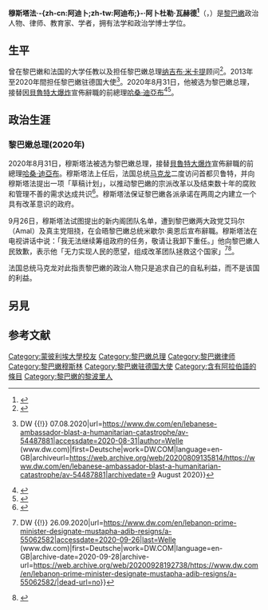 {{NoteTA
|T=zh-cn:穆斯塔法·阿迪卜;zh-tw:穆斯塔法·阿迪布;
|1=zh-cn:穆斯塔法·阿迪卜;zh-tw:穆斯塔法·阿迪布;
|2=zh-cn:阿迪卜;zh-tw:阿迪布;
|3=zh-cn:迪亚卜;zh-tw:迪亞布;
}}
{{Infobox officeholder
| native_name         = {{Nobold|{{lang|ar|مصطفى أديب}}}}
| image               = Mustapha Adib Abdul-Wahed , Arab-German Sports summit.png
| caption             = 攝於2019年的穆斯塔法·阿迪布
| alma_mater          = [[蒙彼利埃大學|蒙彼利埃大學]]
| birth_place         = [[黎巴嫩|黎巴嫩]][[的黎波里_(黎巴嫩)|的黎波里]]
| birth_date          = {{Birth date and age|df=y|1972|08|30}}
| term_start          = 2020年8月31日
| term_end          = 2020年9月26日
| primeminister       = 
| president           = [[米歇尔·奥恩|米歇尔·奥恩]]
| office              = [[黎巴嫩总理|黎巴嫩总理]]
| successor           = 
| 前任                = [[哈桑·迪亞布|哈桑·迪亞布]]
| term_end1            = 2020年8月31日
| term_start1         = 2013年7月11日
| deputy              = 
| president1          = [[米歇尔·奥恩|米歇尔·奥恩]]
| office1             = 黎巴嫩駐德國大使
| primeminister2      = [[納吉布·米卡提|納吉布·米卡提]]
| office2             = [[黎巴嫩总理|黎巴嫩总理]]辦公廳主任
| term_end2           = 2013年7月11日
| term_start2         = 2011年6月13日
| imagesize           = 
| termend             = 
| spouse              = Flavia dí Amato
| children            = 5
| party               = [[無黨籍|無黨籍]]
|religion    = [[伊斯蘭教|伊斯蘭教]][[遜尼派|遜尼派]]
}}
{{中文译名
| putonghua = 穆斯塔法·阿迪卜<ref>{{Cite web |url = http://www.cankaoxiaoxi.com/ym/20200901/2419676.shtml |title = 9月1日译名发布：Mustapha Adib |author = 郭庆娜 |date = 2020-09-01 |publisher = 参考消息 |language = zh-cn |accessdate = 2020-09-05 |archive-date = 2021-01-28 |archive-url = https://web.archive.org/web/20210128140606/http://www.cankaoxiaoxi.com/ym/20200901/2419676.shtml |dead-url = no }}</ref>
| taiwan    = 穆斯塔法·阿迪布
| cantonese = 
}}
'''穆斯塔法·-{zh-cn:阿迪卜;zh-tw:阿迪布;}-·阿卜杜勒·瓦赫德<ref name=":1">{{Cite web|title=Botschafter in Deutschland|url=https://www.diplomatisches-magazin.de/botschafter-innen/mustapha-adib-abdul-wahed/|accessdate=2020-08-31|work=diplomatisches-magazin.de|language=de|archiveurl=https://web.archive.org/web/20200831140511/https://www.diplomatisches-magazin.de/botschafter-innen/mustapha-adib-abdul-wahed/|archivedate=31 August 2020}}</ref>'''（{{lang-ar|مصطفى أديب عبد الواحد}}，{{bd|1972年|8月30日||}}）是[[黎巴嫩|黎巴嫩]]政治人物、律师、教育家、学者，拥有法学和政治学博士学位。

==生平==
曾在黎巴嫩和法国的大学任教以及担任黎巴嫩总理[[纳吉布·米卡提|纳吉布·米卡提]]顾问<ref>{{Cite web|title=港口爆炸案后政府重组 黎巴嫩任命新总理|url=http://www.bjnews.com.cn/world/2020/08/31/764262.html|accessdate=|author=海外網|date=|format=|publisher=|language=}}</ref>。2013年至2020年間担任黎巴嫩驻德国大使<ref>{{Cite web|title=Lebanese Ambassador: Blast a humanitarian catastrophe {{!}} DW {{!}} 07.08.2020|url=https://www.dw.com/en/lebanese-ambassador-blast-a-humanitarian-catastrophe/av-54487881|accessdate=2020-08-31|author=Welle (www.dw.com)|first=Deutsche|work=DW.COM|language=en-GB|archiveurl=https://web.archive.org/web/20200809135814/https://www.dw.com/en/lebanese-ambassador-blast-a-humanitarian-catastrophe/av-54487881|archivedate=9 August 2020}}</ref>。2020年8月31日，他被选为黎巴嫩总理，接替因[[貝魯特大爆炸|貝魯特大爆炸]]宣佈辭職的前總理[[哈桑·迪亞布|哈桑·迪亞布]]<ref>{{Cite news|date=2020-08-30|title=Lebanese ambassador Adib poised to be designated PM|language=en|work=Reuters|url=https://www.reuters.com/article/us-lebanon-crisis-government-idUSKBN25Q0PL|accessdate=2020-08-31|archivedate=30 August 2020|archiveurl=https://web.archive.org/web/20200830231410/https://www.reuters.com/article/us-lebanon-crisis-government-idUSKBN25Q0PL}}</ref><ref>{{Cite web|title=Mustapha Adib on course to be designated Lebanon PM|url=https://www.aljazeera.com/news/2020/08/mustapha-adib-designated-lebanon-pm-200830164828327.html|accessdate=2020-08-31|author=Azhari|first=Timour|work=www.aljazeera.com|archiveurl=https://web.archive.org/web/20200831014102/https://www.aljazeera.com/news/2020/08/mustapha-adib-designated-lebanon-pm-200830164828327.html|archivedate=31 August 2020}}</ref>。

==政治生涯==

===黎巴嫩总理(2020年)===
2020年8月31日，穆斯塔法被选为黎巴嫩总理，接替[[貝魯特大爆炸|貝魯特大爆炸]]宣佈辭職的前總理[[哈桑·迪亞布|哈桑·迪亞布]]。穆斯塔法上任后，法国总统[[埃马纽埃尔·马克龙|马克龙]]二度访问首都贝鲁特，并向穆斯塔法提出一项「草稿计划」，以推动黎巴嫩的宗派改革以及结束数十年的腐败和管理不善的需求达成共识<ref>{{Cite web|title=In full: France's draft proposal for new Lebanon government|url=https://www.aljazeera.com/news/2020/09/full-france-draft-proposal-lebanon-government-200903101156402.html|accessdate=2020-09-03|work=www.aljazeera.com|archive-date=2020-09-03|archive-url=https://web.archive.org/web/20200903124814/https://www.aljazeera.com/news/2020/09/full-france-draft-proposal-lebanon-government-200903101156402.html|dead-url=no}}</ref>。穆斯塔法保证黎巴嫩各派承诺在两周之内建立一个具有改革意识的政府。

9月26日，穆斯塔法试图提出的新内阁团队名单，遭到黎巴嫩两大政党艾玛尔（Amal）及真主党阻挠，在会晤黎巴嫩总统米歇尔·奥恩后宣布辭職。穆斯塔法在电视讲话中说：「我无法继续筹组政府的任务，敬请让我卸下重任。」他向黎巴嫩人民致歉，表示他「无力实现人民的愿望，组成改革团队拯救这个国家」<ref>{{Cite web|title=Lebanon: Prime Minister-designate Mustapha Adib resigns {{!}} DW {{!}} 26.09.2020|url=https://www.dw.com/en/lebanon-prime-minister-designate-mustapha-adib-resigns/a-55062582|accessdate=2020-09-26|last=Welle (www.dw.com)|first=Deutsche|work=DW.COM|language=en-GB|archive-date=2020-09-28|archive-url=https://web.archive.org/web/20200928192738/https://www.dw.com/en/lebanon-prime-minister-designate-mustapha-adib-resigns/a-55062582/|dead-url=no}}</ref><ref>{{Cite web|title=Lebanon's PM-designate steps down in blow to French initiative|url=https://www.freemalaysiatoday.com/category/world/2020/09/26/lebanons-pm-designate-steps-down-in-blow-to-french-initiative/|accessdate=2020-09-26|date=2020-09-26|last=Reuters|work=Free Malaysia Today|language=en-GB|archive-date=2020-10-05|archive-url=https://web.archive.org/web/20201005114742/https://www.freemalaysiatoday.com/category/world/2020/09/26/lebanons-pm-designate-steps-down-in-blow-to-french-initiative/|dead-url=no}}</ref>。

法国总统马克龙对此指责黎巴嫩的政治人物只是追求自己的自私利益，而不是该国的利益。

== 另見 ==

== 参考文献 ==
{{Reflist}}

{{Authority control}}
{{DEFAULTSORT:Adib, Mustapha}}
[[Category:蒙彼利埃大學校友|Category:蒙彼利埃大學校友]]
[[Category:黎巴嫩总理|Category:黎巴嫩总理]]
[[Category:黎巴嫩律师|Category:黎巴嫩律师]]
[[Category:黎巴嫩穆斯林|Category:黎巴嫩穆斯林]]
[[Category:黎巴嫩驻德国大使|Category:黎巴嫩驻德国大使]]
[[Category:含有阿拉伯語的條目|Category:含有阿拉伯語的條目]]
[[Category:黎巴嫩的黎波里人|Category:黎巴嫩的黎波里人]]
